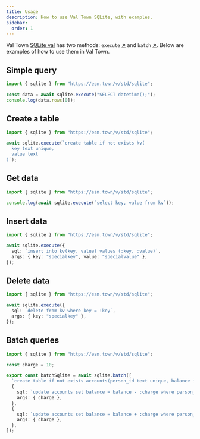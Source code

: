 ```yaml
---
title: Usage
description: How to use Val Town SQLite, with examples.
sidebar:
  order: 1
---
```


Val Town [SQLite val](https://www.val.town/v/std/sqlite) has two methods: `execute` [↗](https://docs.turso.tech/libsql/client-access/javascript-typescript-sdk#execute-a-single-statement) and `batch` [↗](https://docs.turso.tech/libsql/client-access/javascript-typescript-sdk#batches-and-interactive-transactions). Below are examples of how to use them in Val Town.

## Simple query

```ts title="Simple query" val
import { sqlite } from "https://esm.town/v/std/sqlite";

const data = await sqlite.execute("SELECT datetime();");
console.log(data.rows[0]);
```

## Create a table

```ts title="Table creation" val
import { sqlite } from "https://esm.town/v/std/sqlite";

await sqlite.execute(`create table if not exists kv(
  key text unique, 
  value text
)`);
```

## Get data

```ts title="Data query" val
import { sqlite } from "https://esm.town/v/std/sqlite";

console.log(await sqlite.execute(`select key, value from kv`));
```

## Insert data

```ts title="Data insertion" val
import { sqlite } from "https://esm.town/v/std/sqlite";

await sqlite.execute({
  sql: `insert into kv(key, value) values (:key, :value)`,
  args: { key: "specialkey", value: "specialvalue" },
});
```

## Delete data

```ts title="Data deletion" val
import { sqlite } from "https://esm.town/v/std/sqlite";

await sqlite.execute({
  sql: `delete from kv where key = :key`,
  args: { key: "specialkey" },
});
```

## Batch queries

```ts title="Batching queries" val
import { sqlite } from "https://esm.town/v/std/sqlite";

const charge = 10;

export const batchSqlite = await sqlite.batch([
  `create table if not exists accounts(person_id text unique, balance integer)`,
  {
    sql: `update accounts set balance = balance - :charge where person_id = 'Bob'`,
    args: { charge },
  },
  {
    sql: `update accounts set balance = balance + :charge where person_id = 'Alice'`,
    args: { charge },
  },
]);
```
